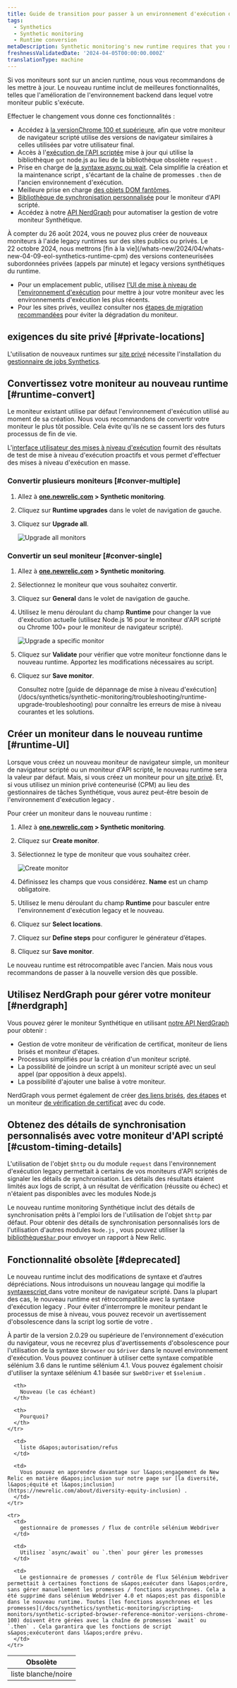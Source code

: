 ```yaml
---
title: Guide de transition pour passer à un environnement d'exécution du monitoring Synthétique plus récent
tags:
  - Synthetics
  - Synthetic monitoring
  - Runtime conversion
metaDescription: Synthetic monitoring's new runtime requires that you make some changes to your already existing monitors.
freshnessValidatedDate: '2024-04-05T00:00:00.000Z'
translationType: machine
---
```


Si vos moniteurs sont sur un ancien runtime, nous vous recommandons de les mettre à jour. Le nouveau runtime inclut de meilleures fonctionnalités, telles que l&apos;amélioration de l&apos;environnement backend dans lequel votre moniteur public s&apos;exécute.

Effectuer le changement vous donne ces fonctionnalités :

* Accédez à [la versionChrome 100 et supérieure](/docs/synthetics/synthetic-monitoring/scripting-monitors/synthetic-scripted-browser-reference-monitor-versions-chrome-100), afin que votre moniteur de navigateur scripté utilise des versions de navigateur similaires à celles utilisées par votre utilisateur final.
* Accès à l&apos;[exécution de l&apos;API scriptée](/docs/synthetics/synthetic-monitoring/using-monitors/manage-monitor-runtimes/#apidependencies) mise à jour qui utilise la bibliothèque `got` node.js au lieu de la bibliothèque obsolète `request` .
* Prise en charge de [la syntaxe async ou wait](/docs/synthetics/synthetic-monitoring/using-monitors/manage-monitor-runtimes/#browserdependencies). Cela simplifie la création et la maintenance script , s&apos;écartant de la chaîne de promesses `.then` de l&apos;ancien environnement d&apos;exécution.
* Meilleure prise en charge [des objets DOM fantômes](/docs/synthetics/synthetic-monitoring/scripting-monitors/synthetic-scripted-browser-reference-monitor-versions-chrome-100/#shadow).
* [Bibliothèque de synchronisation personnalisée](/docs/synthetics/synthetic-monitoring/scripting-monitors/custom-timing-details) pour le moniteur d&apos;API scripté.
* Accédez à notre [API NerdGraph](/docs/apis/nerdgraph/examples/nerdgraph-synthetics-tutorial) pour automatiser la gestion de votre moniteur Synthétique.

<Callout variant="important">
  À compter du 26 août 2024, vous ne pouvez plus créer de nouveaux moniteurs à l&apos;aide legacy runtimes sur des sites publics ou privés. Le 22 octobre 2024, nous mettrons [fin à la vie](/whats-new/2024/04/whats-new-04-09-eol-synthetics-runtime-cpm) des versions conteneurisées subordonnées privées (appels par minute) et legacy versions synthétiques du runtime.

  * Pour un emplacement public, utilisez [l&apos;UI de mise à niveau de l&apos;environnement d&apos;exécution](/docs/synthetics/synthetic-monitoring/using-monitors/runtime-upgrade-ui/) pour mettre à jour votre moniteur avec les environnements d&apos;exécution les plus récents.
  * Pour les sites privés, veuillez consulter nos [étapes de migration recommandées](/docs/synthetics/synthetic-monitoring/private-locations/job-manager-transition-guide/#monitorMigration) pour éviter la dégradation du moniteur.
</Callout>

## exigences du site privé [#private-locations]

L&apos;utilisation de nouveaux runtimes sur [site privé](/docs/synthetics/synthetic-monitoring/private-locations/private-locations-overview-monitor-internal-sites-add-new-locations) nécessite l&apos;installation du [gestionnaire de jobs Synthetics](/docs/synthetics/synthetic-monitoring/private-locations/install-job-manager).

## Convertissez votre moniteur au nouveau runtime [#runtime-convert]

Le moniteur existant utilise par défaut l&apos;environnement d&apos;exécution utilisé au moment de sa création. Nous vous recommandons de convertir votre moniteur le plus tôt possible. Cela évite qu&apos;ils ne se cassent lors des futurs processus de fin de vie.

L&apos;[interface utilisateur des mises à niveau d&apos;exécution](/docs/synthetics/synthetic-monitoring/using-monitors/runtime-upgrade-ui) fournit des résultats de test de mise à niveau d&apos;exécution proactifs et vous permet d&apos;effectuer des mises à niveau d&apos;exécution en masse.

### Convertir plusieurs moniteurs [#conver-multiple]

1. Allez à <DNT>**[one.newrelic.com](https://one.newrelic.com/all-capabilities) &gt; Synthetic monitoring**</DNT>.

2. Cliquez sur <DNT>**Runtime upgrades**</DNT> dans le volet de navigation de gauche.

3. Cliquez sur <DNT>**Upgrade all**</DNT>.

   <img title="Upgrade all monitors" alt="Upgrade all monitors" src="/images/synthetic_screenshot-full_upgrade-all-monitors.webp" />

### Convertir un seul moniteur [#conver-single]

1. Allez à <DNT>**[one.newrelic.com](https://one.newrelic.com/all-capabilities) &gt; Synthetic monitoring**</DNT>.

2. Sélectionnez le moniteur que vous souhaitez convertir.

3. Cliquez sur <DNT>**General**</DNT> dans le volet de navigation de gauche.

4. Utilisez le menu déroulant du champ <DNT>**Runtime**</DNT> pour changer la vue d&apos;exécution actuelle (utilisez Node.js 16 pour le moniteur d&apos;API scripté ou Chrome 100+ pour le moniteur de navigateur scripté).

   <img title="Upgrade a specific monitor" alt="Upgrade a specific monitor" src="/images/synthetic_screenshot-full_upgrade-one-monitor.webp" />

5. Cliquez sur <DNT>**Validate**</DNT> pour vérifier que votre moniteur fonctionne dans le nouveau runtime. Apportez les modifications nécessaires au script.

6. Cliquez sur <DNT>**Save monitor**</DNT>.

   <Callout variant="tip">
     Consultez notre [guide de dépannage de mise à niveau d&apos;exécution](/docs/synthetics/synthetic-monitoring/troubleshooting/runtime-upgrade-troubleshooting) pour connaître les erreurs de mise à niveau courantes et les solutions.
   </Callout>

## Créer un moniteur dans le nouveau runtime [#runtime-UI]

Lorsque vous créez un nouveau moniteur de navigateur simple, un moniteur de navigateur scripté ou un moniteur d&apos;API scripté, le nouveau runtime sera la valeur par défaut. Mais, si vous créez un moniteur pour un [site privé](/docs/synthetics/synthetic-monitoring/private-locations/monitor-private-locations). Et, si vous utilisez un minion privé conteneurisé (CPM) au lieu des gestionnaires de tâches Synthétique, vous aurez peut-être besoin de l&apos;environnement d&apos;exécution legacy .

Pour créer un moniteur dans le nouveau runtime :

1. Allez à <DNT>**[one.newrelic.com](https://one.newrelic.com/all-capabilities) &gt; Synthetic monitoring**</DNT>.

2. Cliquez sur <DNT>**Create monitor**</DNT>.

3. Sélectionnez le type de moniteur que vous souhaitez créer.

   <img title="Create monitor" alt="Create monitor" src="/images/synthetic_screenshot-crop_create-monitor.webp" />

4. Définissez les champs que vous considérez. <DNT>**Name**</DNT> est un champ obligatoire.

5. Utilisez le menu déroulant du champ <DNT>**Runtime**</DNT> pour basculer entre l&apos;environnement d&apos;exécution legacy et le nouveau.

6. Cliquez sur <DNT>**Select locations**</DNT>.

7. Cliquez sur <DNT>**Define steps**</DNT> pour configurer le générateur d’étapes.

8. Cliquez sur <DNT>**Save monitor**</DNT>.

Le nouveau runtime est rétrocompatible avec l&apos;ancien. Mais nous vous recommandons de passer à la nouvelle version dès que possible.

## Utilisez NerdGraph pour gérer votre moniteur [#nerdgraph]

Vous pouvez gérer le moniteur Synthétique en utilisant [notre API NerdGraph](/docs/apis/nerdgraph/examples/nerdgraph-synthetics-tutorial) pour obtenir :

* Gestion de votre moniteur de vérification de certificat, moniteur de liens brisés et moniteur d&apos;étapes.
* Processus simplifiés pour la création d&apos;un moniteur scripté.
* La possibilité de joindre un script à un moniteur scripté avec un seul appel (par opposition à deux appels).
* La possibilité d&apos;ajouter une balise à votre moniteur.

NerdGraph vous permet également de créer [des liens brisés](/docs/apis/nerdgraph/examples/nerdgraph-synthetics-tutorial/#create-broken-links), [des étapes](/docs/apis/nerdgraph/examples/nerdgraph-synthetics-tutorial/#create-step) et un moniteur [de vérification de certificat](/docs/apis/nerdgraph/examples/nerdgraph-synthetics-tutorial/#create-certificate-check) avec du code.

## Obtenez des détails de synchronisation personnalisés avec votre moniteur d&apos;API scripté [#custom-timing-details]

L&apos;utilisation de l&apos;objet `$http` ou du module `request` dans l&apos;environnement d&apos;exécution legacy permettait à certains de vos moniteurs d&apos;API scriptés de signaler les détails de synchronisation. Les détails des résultats étaient limités aux logs de script, à un résultat de vérification (réussite ou échec) et n&apos;étaient pas disponibles avec les modules Node.js

Le nouveau runtime monitoring Synthétique inclut des détails de synchronisation prêts à l&apos;emploi lors de l&apos;utilisation de l&apos;objet `$http` par défaut. Pour obtenir des détails de synchronisation personnalisés lors de l&apos;utilisation d&apos;autres modules `Node.js` , vous pouvez utiliser la [bibliothèque`$har` ](/docs/synthetics/synthetic-monitoring/scripting-monitors/custom-timing-details)pour envoyer un rapport à New Relic.

## Fonctionnalité obsolète [#deprecated]

Le nouveau runtime inclut des modifications de syntaxe et d’autres dépréciations. Nous introduisons un nouveau langage qui modifie la [syntaxescript ](/docs/synthetics/synthetic-monitoring/scripting-monitors/synthetic-scripted-browser-reference-monitor-versions-chrome-100)dans votre moniteur de navigateur scripté. Dans la plupart des cas, le nouveau runtime est rétrocompatible avec la syntaxe d&apos;exécution legacy . Pour éviter d&apos;interrompre le moniteur pendant le processus de mise à niveau, vous pouvez recevoir un avertissement d&apos;obsolescence dans la script log sortie de votre .

À partir de la version 2.0.29 ou supérieure de l&apos;environnement d&apos;exécution du navigateur, vous ne recevrez plus d&apos;avertissements d&apos;obsolescence pour l&apos;utilisation de la syntaxe `$browser` ou `$driver` dans le nouvel environnement d&apos;exécution. Vous pouvez continuer à utiliser cette syntaxe compatible sélénium 3.6 dans le runtime sélénium 4.1. Vous pouvez également choisir d&apos;utiliser la syntaxe sélénium 4.1 basée sur `$webDriver` et `$selenium` .

<table>
  <thead>
    <tr>
      <th style={{ width: "100px" }}>
        Obsolète
      </th>

      <th>
        Nouveau (le cas échéant)
      </th>

      <th>
        Pourquoi?
      </th>
    </tr>
  </thead>

  <tbody>
    <tr>
      <td>
        liste blanche/noire
      </td>

      <td>
        liste d&apos;autorisation/refus
      </td>

      <td>
        Vous pouvez en apprendre davantage sur l&apos;engagement de New Relic en matière d&apos;inclusion sur notre page sur [la diversité, l&apos;équité et l&apos;inclusion](https://newrelic.com/about/diversity-equity-inclusion) .
      </td>
    </tr>

    <tr>
      <td>
        gestionnaire de promesses / flux de contrôle sélénium Webdriver
      </td>

      <td>
        Utilisez `async/await` ou `.then` pour gérer les promesses
      </td>

      <td>
        Le gestionnaire de promesses / contrôle de flux Sélénium Webdriver permettait à certaines fonctions de s&apos;exécuter dans l&apos;ordre, sans gérer manuellement les promesses / fonctions asynchrones. Cela a été supprimé dans sélénium Webdriver 4.0 et n&apos;est pas disponible dans le nouveau runtime. Toutes [les fonctions asynchrones et les promesses](/docs/synthetics/synthetic-monitoring/scripting-monitors/synthetic-scripted-browser-reference-monitor-versions-chrome-100) doivent être gérées avec la chaîne de promesses `await` ou `.then` . Cela garantira que les fonctions de script s&apos;exécuteront dans l&apos;ordre prévu.
      </td>
    </tr>
  </tbody>
</table>